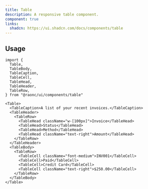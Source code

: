 ```yaml
---
title: Table
description: A responsive table component.
component: true
links:
  shadcn: https://ui.shadcn.com/docs/components/table
---
```


<ComponentPreview name="table-demo" />

## Usage

```tsx
import {
  Table,
  TableBody,
  TableCaption,
  TableCell,
  TableHead,
  TableHeader,
  TableRow,
} from "@raonc/ui/components/table"
```

```tsx
<Table>
  <TableCaption>A list of your recent invoices.</TableCaption>
  <TableHeader>
    <TableRow>
      <TableHead className="w-[100px]">Invoice</TableHead>
      <TableHead>Status</TableHead>
      <TableHead>Method</TableHead>
      <TableHead className="text-right">Amount</TableHead>
    </TableRow>
  </TableHeader>
  <TableBody>
    <TableRow>
      <TableCell className="font-medium">INV001</TableCell>
      <TableCell>Paid</TableCell>
      <TableCell>Credit Card</TableCell>
      <TableCell className="text-right">$250.00</TableCell>
    </TableRow>
  </TableBody>
</Table>
```
